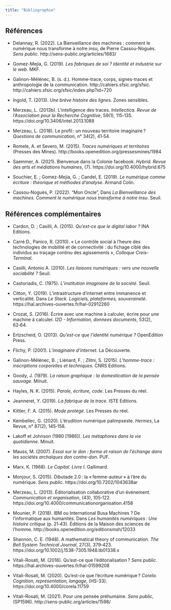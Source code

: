 ```yaml
---
title: "Bibliographie"
---
```


## Références

- Delannay, R. (2022). La Bienveillance des machines : comment le numérique nous transforme à notre insu, de Pierre Cassou-Noguès. *Sens public*. http://sens-public.org/articles/1683/ 

- Gomez-Mejia, G. (2019). *Les fabriques de soi ? Identité et industrie sur le web*. MKF.

- Galinon-Mélénec, B. (s. d.). Homme-trace, corps, signes-traces et anthropologie de la communication. http://cahiers.sfsic.org/sfsic. http://cahiers.sfsic.org/sfsic/index.php?id=720

- Ingold, T. (2013). *Une brève histoire des lignes*. Zones sensibles.

- Merzeau, L. (2013b). L’intelligence des traces. *Intellectica. Revue de l’Association pour la Recherche Cognitive*, 59(1), 115‑135. https://doi.org/10.3406/intel.2013.1088

- Merzeau, L. (2018). Le profil : un nouveau territoire imaginaire ? *Questions de communication*, n° 34(2), 41‑54.

- Romele, A. et Severo, M. (2015). *Traces numériques et territoires* (Presses des Mines). http://books.openedition.org/pressesmines/1984

- Saemmer, A. (2021). Bienvenue dans la Colonie facebook. *Hybrid. Revue des arts et médiations humaines*, (7). https://doi.org/10.4000/hybrid.675

- Souchier, E. ; Gomez-Mejia, G. ; Candel, E. (2019). *Le numérique comme écriture : théorique et méthodes d’analyse*. Armand Colin.

- Cassou-Noguès, P. (2022). "Mon Oncle", Dans *La Bienveillance des machines. Comment le numérique nous transforme à notre insu*. Seuil.

## Références complémentaires 

- Cardon, D. ; Casilli, A. (2015). *Qu’est-ce que le digital labor ?* INA Editions.

- Carré D., Panico, R. (2010). « Le contrôle social à l’heure des technologies de mobilité et
de connectivité : du fichage ciblé des individus au traçage continu des agissements », *Colloque Creis-Terminal*.

- Casilli, Antonio A. (2010). *Les liaisons numériques : vers une nouvelle sociabilité ?* Seuil.

- Castoriadis, C. (1975). *L’institution imaginaire de la société*. Seuil.

- Citton, Y. (2019). L’intrastructure d’internet entre immanence et verticalité. Dans *Le Stack. Logiciels, plateformes, souveraineté*. https://hal.archives-ouvertes.fr/hal-02912260

- Crozat, S. (2016). Écrire avec une machine à calculer, écrire pour une machine à calculer. *I2D - Information, donnees documents*, 53(2), 62‑64.

- Ertzscheid, O. (2013). *Qu’est-ce que l’identité numérique ?* OpenEdition Press.

- Flichy, P. (2001). *L’imaginaire d’internet*. La Découverte.

- Galinon-Mélénec, B. ; Liénard, F. ; Zlitni, S. (2015). *L’homme-trace : inscriptions corporelles et techniques*. CNRS Editions.

- Goody, J. (1979). *La raison graphique : la domestication de la pensée sauvage*. Minuit.

- Hayles, N. K. (2015). *Parole, écriture, code*. Les Presses du réel.

- Jeanneret, Y. (2019). *La fabrique de la trace*. ISTE Editions.

- Kittler, F. A. (2015). *Mode protégé*. Les Presses du réel.

- Kembellec, G. (2020). L’érudition numérique palimpseste. *Hermes*, La Revue, n° 87(2), 145‑158.

- Lakoff et Johnson (1980 [1986]). *Les métaphores dans la vie quotidienne*. Minuit.

- Mauss, M. (2007). *Essai sur le don : forme et raison de l'échange dans les sociétés archaïques don contre-don*. PUF.

- Marx, K. (1968). *Le Capital. Livre I*. Gallimard.

- Monjour, S. (2015). Dibutade 2.0 : la « femme-auteur » à l’ère du numérique. *Sens public*. https://doi.org/10.7202/1043638ar

- Merzeau, L. (2013). Éditorialisation collaborative d’un événement. *Communication et organisation*, (43), 105‑122. https://doi.org/10.4000/communicationorganisation.4158

- Mounier, P. (2018). IBM ou International Busa Machines ? De l’informatique aux humanités. Dans *Les humanités numériques : Une histoire critique* (p. 21‑43). Éditions de la Maison des sciences de l’homme. http://books.openedition.org/editionsmsh/12033

- Shannon, C. E. (1948). A mathematical theory of communication. *The Bell System Technical Journal*, 27(3), 379‑423. https://doi.org/10.1002/j.1538-7305.1948.tb01338.x

- Vitali-Rosati, M. (2016). Qu’est-ce que l’éditorialisation ? *Sens public*. https://hal.archives-ouvertes.fr/hal-01599208

- Vitali-Rosati, M. (2020). Qu’est-ce que l’écriture numérique ? *Corela. Cognition, représentation, langage*, (HS-33). https://doi.org/10.4000/corela.11759

- Vitali-Rosati, M. (2021). Pour une pensée préhumaine. *Sens public*, (SP1596). http://sens-public.org/articles/1598/